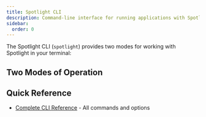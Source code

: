 ```yaml
---
title: Spotlight CLI
description: Command-line interface for running applications with Spotlight or streaming events in real-time
sidebar:
  order: 0
---
```



The Spotlight CLI (`spotlight`) provides two modes for working with Spotlight in your terminal:

## Two Modes of Operation

<CardGrid>
  <LinkCard 
    title="Run Command" 
    href="/docs/cli/run/" 
    description="Wrap your application to automatically capture telemetry data with Spotlight"
  />
  <LinkCard 
    title="Tail Command" 
    href="/docs/cli/tail/" 
    description="Stream and filter Spotlight events in real-time from your terminal"
  />
</CardGrid>

## Quick Reference

- [Complete CLI Reference](/docs/cli/reference/) - All commands and options

